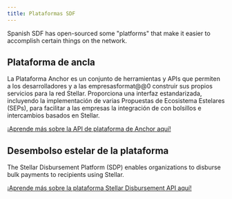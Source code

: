 ```yaml
---
title: Plataformas SDF
---
```


Spanish SDF has open-sourced some "platforms" that make it easier to accomplish certain things on the network.

## Plataforma de ancla

La Plataforma Anchor es un conjunto de herramientas y APIs que permiten a los desarrolladores y a las empresasformat@@0
construir sus propios servicios para la red Stellar.
Proporciona una interfaz estandarizada, incluyendo la implementación de varias Propuestas de Ecosistema Estelares
(SEPs), para facilitar a las empresas la integración de
con bolsillos e intercambios basados en Stellar.

[¡Aprende más sobre la API de plataforma de Anchor aquí!](/platforms/anchor-platform)

## Desembolso estelar de la plataforma

The Stellar Disbursement Platform (SDP) enables organizations to disburse bulk
payments to recipients using Stellar.

[¡Aprende más sobre la plataforma Stellar Disbursement API aquí!](/platforms/stellar-disbursement-platform)
